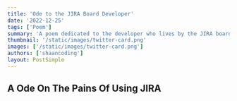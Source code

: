 ```yaml
---
title: 'Ode to the JIRA Board Developer'
date: '2022-12-25'
tags: ['Poem']
summary: 'A poem dedicated to the developer who lives by the JIRA board, tirelessly working to keep the project on track.'
thumbnail: '/static/images/twitter-card.png'
images: ['/static/images/twitter-card.png']
authors: ['shaancoding']
layout: PostSimple
---
```


## A Ode On The Pains Of Using JIRA

<CodeBlock
    src="ode-to-the-jira-board-developer-2022/poem"
    language="text"
    showLineNumbers={false}
    terminal
/>
